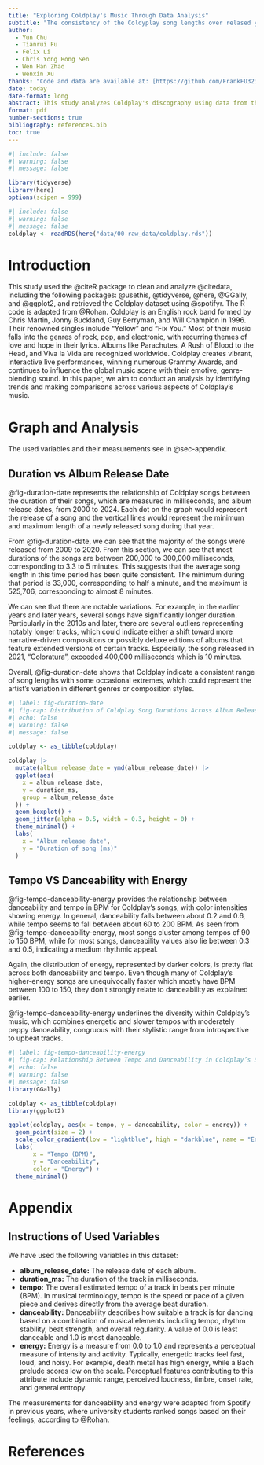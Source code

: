 ```yaml
---
title: "Exploring Coldplay's Music Through Data Analysis"
subtitle: "The consistency of the Coldyplay song lengths over relased years and uncorrelated relationship between tempo vs danceability and energy."
author: 
  - Yun Chu
  - Tianrui Fu
  - Felix Li
  - Chris Yong Hong Sen
  - Wen Han Zhao
  - Wenxin Xu
thanks: "Code and data are available at: [https://github.com/FrankFU323/Coldplay_data_analysis.git]"
date: today
date-format: long
abstract: This study analyzes Coldplay's discography using data from the Spotify API, focusing on tempo, energy, danceability, and song lengths over the years. Utilizing various visualization techniques, we uncover trends and relationships among these features, revealing correlations between tempo and energy, as well as variations in song lengths over time. The findings provide insights into Coldplay's musical evolution and demonstrate the power of data visualization in contemporary music analysis.
format: pdf
number-sections: true
bibliography: references.bib
toc: true
---
```


```r
#| include: false
#| warning: false
#| message: false

library(tidyverse)
library(here)
options(scipen = 999)
```

```r
#| include: false
#| warning: false
#| message: false
coldplay <- readRDS(here("data/00-raw_data/coldplay.rds"))
```

# Introduction {#sec-introduction}

This study used the @citeR package to clean and analyze @citedata, including the following packages: @usethis, @tidyverse, @here, @GGally, and @ggplot2, and retrieved the Coldplay dataset using @spotifyr. The R code is adapted from @Rohan.
Coldplay is an English rock band formed by Chris Martin, Jonny Buckland, Guy Berryman, and Will Champion in 1996. Their renowned singles include "Yellow" and "Fix You." Most of their music falls into the genres of rock, pop, and electronic, with recurring themes of love and hope in their lyrics. Albums like Parachutes, A Rush of Blood to the Head, and Viva la Vida are recognized worldwide. Coldplay creates vibrant, interactive live performances, winning numerous Grammy Awards, and continues to influence the global music scene with their emotive, genre-blending sound. In this paper, we aim to conduct an analysis by identifying trends and making comparisons across various aspects of Coldplay's music.

# Graph and Analysis {#sec-Graph_and_Analysis}
The used variables and their measurements see in @sec-appendix.

## Duration vs Album Release Date
@fig-duration-date represents the relationship of Coldplay songs between the duration of their songs, which are measured in milliseconds, and album release dates, from 2000 to 2024. Each dot on the graph would represent the release of a song and the vertical lines would represent the minimum and maximum length of a newly released song during that year. 

From @fig-duration-date, we can see that the majority of the songs were released from 2009 to 2020. From this section, we can see that most durations of the songs are between 200,000 to 300,000 milliseconds, corresponding to 3.3 to 5 minutes. This suggests that the average song length in this time period has been quite consistent. The minimum during that period is 33,000, corresponding to half a minute, and the maximum is 525,706, corresponding to almost 8 minutes.

We can see that there are notable variations. For example, in the earlier years and later years, several songs have significantly longer duration. Particularly in the 2010s and later, there are several outliers representing notably longer tracks, which could indicate either a shift toward more narrative-driven compositions or possibly deluxe editions of albums that feature extended versions of certain tracks. Especially, the song released in 2021, “Coloratura”, exceeded 400,000 milliseconds which is 10 minutes. 

Overall, @fig-duration-date shows that Coldplay indicate a consistent range of song lengths with some occasional extremes, which could represent the artist's variation in different genres or composition styles.

```r
#| label: fig-duration-date
#| fig-cap: Distribution of Coldplay Song Durations Across Album Release Dates
#| echo: false
#| warning: false
#| message: false

coldplay <- as_tibble(coldplay)

coldplay |>
  mutate(album_release_date = ymd(album_release_date)) |>
  ggplot(aes(
    x = album_release_date,
    y = duration_ms,
    group = album_release_date
  )) +
  geom_boxplot() +
  geom_jitter(alpha = 0.5, width = 0.3, height = 0) +
  theme_minimal() +
  labs(
    x = "Album release date",
    y = "Duration of song (ms)"
  )
```
\newpage
## Tempo VS Danceability with Energy
@fig-tempo-danceability-energy provides the relationship between danceability and tempo in BPM for Coldplay's songs, with color intensities showing energy. In general, danceability falls between about 0.2 and 0.6, while tempo seems to fall between about 60 to 200 BPM. As seen from @fig-tempo-danceability-energy, most songs cluster among tempos of 90 to 150 BPM, while for most songs, danceability values also lie between 0.3 and 0.5, indicating a medium rhythmic appeal.

Again, the distribution of energy, represented by darker colors, is pretty flat across both danceability and tempo. Even though many of Coldplay's higher-energy songs are unequivocally faster which mostly have BPM between 100 to 150, they don't strongly relate to danceability as explained earlier.

@fig-tempo-danceability-energy underlines the diversity within Coldplay's music, which combines energetic and slower tempos with moderately peppy danceability, congruous with their stylistic range from introspective to upbeat tracks.
```r
#| label: fig-tempo-danceability-energy
#| fig-cap: Relationship Between Tempo and Danceability in Coldplay’s Songs
#| echo: false
#| warning: false
#| message: false
library(GGally)

coldplay <- as_tibble(coldplay)
library(ggplot2)

ggplot(coldplay, aes(x = tempo, y = danceability, color = energy)) +
  geom_point(size = 2) + 
  scale_color_gradient(low = "lightblue", high = "darkblue", name = "Energy") + 
  labs(
       x = "Tempo (BPM)",
       y = "Danceability",
       color = "Energy") +
  theme_minimal() 
```

\newpage

# Appendix {#sec-appendix}
## Instructions of Used Variables
We have used the following variables in this dataset: 

- **album_release_date:** The release date of each album. 
- **duration_ms:** The duration of the track in milliseconds.
- **tempo:** The overall estimated tempo of a track in beats per minute (BPM). In musical terminology, tempo is the speed or pace of a given piece and derives directly from the average beat duration. 
- **danceability:** Danceability describes how suitable a track is for dancing based on a combination of musical elements including tempo, rhythm stability, beat strength, and overall regularity. A value of 0.0 is least danceable and 1.0 is most danceable. 
- **energy:** Energy is a measure from 0.0 to 1.0 and represents a perceptual measure of intensity and activity. Typically, energetic tracks feel fast, loud, and noisy. For example, death metal has high energy, while a Bach prelude scores low on the scale. Perceptual features contributing to this attribute include dynamic range, perceived loudness, timbre, onset rate, and general entropy. 

The measurements for danceability and energy were adapted from Spotify in previous years, where university students ranked songs based on their feelings, according to @Rohan.

\newpage

# References {#sec-references}



